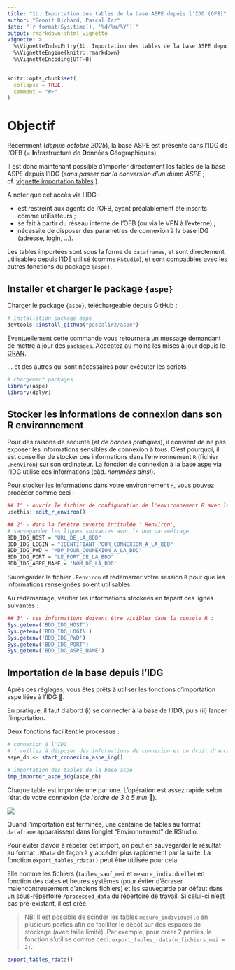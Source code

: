 ```yaml
---
title: "1b. Importation des tables de la base ASPE depuis l'IDG (OFB)"
author: "Benoit Richard, Pascal Irz"
date: "`r format(Sys.time(), '%d/%m/%Y')`"
output: rmarkdown::html_vignette
vignette: >
  %\VignetteIndexEntry{1b. Importation des tables de la base ASPE depuis l'IDG (OFB)}
  %\VignetteEngine{knitr::rmarkdown}
  %\VignetteEncoding{UTF-8}
---
```


```r
knitr::opts_chunk$set(
  collapse = TRUE,
  comment = "#>"
)
```


# Objectif

Récemment (*depuis octobre 2025*), la base ASPE est présente dans l'IDG de l'OFB (= **I**nfrastructure de **D**onnées **G**éographiques).  

Il est donc maintenant possible d'importer directement les tables de la base ASPE depuis l'IDG (*sans passer par la conversion d'un dump ASPE* ; cf. [vignette importation tables](https://pascalirz.github.io/aspe/articles/aspe_01_importation_tables.html) ).

A noter que cet accès via l'IDG :

- est restreint aux agents de l'OFB, ayant préalablement été inscrits comme utilisateurs ;
- se fait à partir du réseau interne de l'OFB (ou via le VPN à l'externe) ;
- nécessite de disposer des paramètres de connexion à la base IDG (adresse, login, ...).

Les tables importées sont sous la forme de `dataframes`, et sont directement utilisables depuis l'IDE utilisé (comme `RStudio`), et sont compatibles avec les autres fonctions du package `{aspe}`.  

## Installer et charger le package `{aspe}`

Charger le package `{aspe}`, téléchargeable depuis GitHub :

```r
# installation package aspe
devtools::install_github("pascalirz/aspe")
```

Eventuellement cette commande vous retournera un message demandant de mettre à jour des `packages`. Acceptez au moins les mises à jour depuis le [CRAN](https://cran.r-project.org/).

... et des autres qui sont nécessaires pour exécuter les scripts.

```r
# chargement packages
library(aspe)
library(dplyr)
```

## Stocker les informations de connexion dans son R environnement

Pour des raisons de sécurité (*et de bonnes pratiques*), il convient de ne pas exposer les informations sensibles de connexion à tous. C'est pourquoi, il est conseiller de stocker ces informations dans  l'environnement `R` (fichier `.Renviron`) sur son ordinateur. La fonction de connexion à la base aspe via l'IDG utilise ces informations (càd. *nommées ainsi*).

Pour stocker les informations dans votre environnement `R`, vous pouvez procéder comme ceci :

```r
## 1° - ouvrir le fichier de configuration de l'environnement R avec la fonction du package usethis (installer le package si nécessaire).
usethis::edit_r_environ()

## 2° - dans la fenêtre ouverte intitulée '.Renviron', 
# sauvegarder les lignes suivantes avec le bon paramétrage
BDD_IDG_HOST = "URL_DE_LA_BDD"
BDD_IDG_LOGIN = "IDENTIFIANT_POUR_CONNEXION_A_LA_BDD"
BDD_IDG_PWD = "MDP_POUR_CONNEXION_A_LA_BDD"
BDD_IDG_PORT = "LE_PORT_DE_LA_BDD"
BDD_IDG_ASPE_NAME = 'NOM_DE_LA_BDD'
```

Sauvegarder le fichier `.Renviron` et redémarrer votre session `R` pour que les informations renseignées soient utilisables.

Au redémarrage, vérifier les informations stockées en tapant ces lignes suivantes :

```r
## 3° - ces informations doivent être visibles dans la console R :
Sys.getenv('BDD_IDG_HOST')
Sys.getenv('BDD_IDG_LOGIN')
Sys.getenv('BDD_IDG_PWD')
Sys.getenv('BDD_IDG_PORT')
Sys.getenv('BDD_IDG_ASPE_NAME')
```

## Importation de la base depuis l'IDG

Après ces réglages, vous êtes prêts à utiliser les fonctions d'importation aspe liées à l'IDG 🤩.

En pratique, il faut d'abord (i) se connecter à la base de l'IDG, puis (ii) lancer l'importation. 

Deux fonctions facilitent le processus :

```r
# connexion à l'IDG
# ! veillez à disposer des informations de connexion et un droit d'accès
aspe_db <- start_connexion_aspe_idg()

# importation des tables de la base aspe
imp_importer_aspe_idg(aspe_db)
```

Chaque table est importée une par une. L'opération est assez rapide selon l'état de votre connexion (*de l'ordre de 3 à 5 min* 🚀). 

![](img/message_connexion_dll_tables_idg.png)

Quand l'importation est terminée, une centaine de tables au format `dataframe` apparaissent dans l'onglet "Environnement" de RStudio.

Pour éviter d'avoir à répéter cet import, on peut en sauvegarder le résultat au format `.RData` de façon à y accéder plus rapidement par la suite. La fonction `export_tables_rdata()` peut être utilisée pour cela. 

Elle nomme les fichiers (`tables_sauf_mei` et `mesure_individuelle`) en fonction des dates et heures systèmes (pour éviter d'écraser malencontreusement d'anciens fichiers) et les sauvegarde par défaut dans un sous-répertoire `/processed_data` du répertoire de travail. Si celui-ci n'est pas pré-existant, il est créé.

> NB: Il est possible de scinder les tables `mesure_individuelle` en plusieurs parties afin de faciliter le dépôt sur des espaces de stockage (avec taille limité). Par exemple, pour créer 2 parties, la fonction s'utilise comme ceci: `export_tables_rdata(n_fichiers_mei = 2)`.

```r
export_tables_rdata()
```


